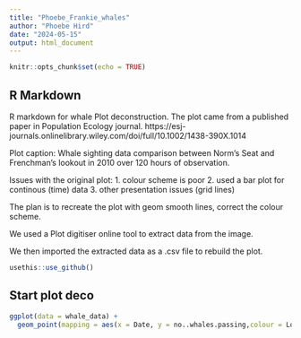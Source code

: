 ```yaml
---
title: "Phoebe_Frankie_whales"
author: "Phoebe Hird"
date: "2024-05-15"
output: html_document
---
```


```r
knitr::opts_chunk$set(echo = TRUE)
```

## R Markdown
R markdown for whale Plot deconstruction. The plot came from a published paper in Population Ecology journal. https://esj-journals.onlinelibrary.wiley.com/doi/full/10.1002/1438-390X.1014

Plot caption: Whale sighting data comparison between Norm's Seat and Frenchman's lookout in 2010 over 120 hours of observation.

Issues with the original plot:
1. colour scheme is poor
2. used a bar plot for continous (time) data 
3. other presentation issues (grid lines)

The plan is to recreate the plot with geom smooth lines, correct the colour scheme. 

We used a Plot digitiser online tool to extract data from the image. 

We then imported the extracted data as a .csv file to rebuild the plot.


```r
usethis::use_github()
```

## Start plot deco

```r
ggplot(data = whale_data) + 
  geom_point(mapping = aes(x = Date, y = no..whales.passing,colour = Location,las=2))
```

```r

```

